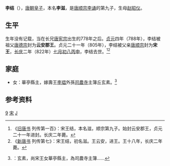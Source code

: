 '''李结'''（{{bd|8世纪|778年至788年间|822年|7月29日|catIdx=L}}），[[唐朝|唐朝]][[皇子|皇子]]，本名'''李滋'''，是[[唐顺宗|唐顺宗李诵]]的第九子，生母[[赵昭仪_(唐顺宗)|赵昭仪]]。

==生平==
生年没有记载，当在长兄[[唐宪宗|唐宪宗]]出生的778年之后。[[貞元_(唐朝)|贞元]]四年（788年），李结被祖父[[唐德宗|唐德宗]]封为'''云安郡王'''。贞元二十一年（805年），李结被父亲[[唐顺宗|唐顺宗]]封为'''宋王'''，[[长庆|长庆]]二年（822年）[[七月初八|七月初八]][[丙申|丙申]]，李结去世。<ref>《[[旧唐书|旧唐书]] 列传第一百》：宋王结，本名滋，顺宗第九子。始封云安郡王，贞元二十一年进封。长庆二年薨。</ref><ref>《[[新唐书|新唐书]] 列传第七》：宋王结，初名滋。王云安，进王。王十八年，长庆二年薨。</ref>

==家庭==
*女：華亭縣主，嫁壽王[[李琩|李琩]]外孫[[司農寺|司農寺]]主簿丘玄素。<ref>{{cite web|title=《唐故陽城縣主墓誌》|url=http://csid.zju.edu.cn/tomb/stone/detail?id=40288b95677977d001685471388d0aa0&rubbingId=40288b95677977d00168547138970aa1|publisher=|access-date=2021-01-15|archive-date=2021-01-21|archive-url=https://web.archive.org/web/20210121195248/http://csid.zju.edu.cn/tomb/stone/detail?id=40288b95677977d001685471388d0aa0&rubbingId=40288b95677977d00168547138970aa1|dead-url=no}}：玄素，尚宋王女華亭縣主，為司農寺主簿……</ref>

== 参考资料 ==
{{reflist|}}

[[Category:唐顺宗皇子|9]]
[[Category:唐朝宗室国王|宋]]
[[Category:李姓|J]]